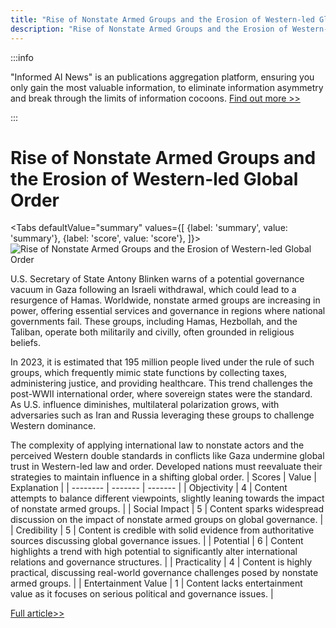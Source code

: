 ```yaml
---
title: "Rise of Nonstate Armed Groups and the Erosion of Western-led Global Order"
description: "Rise of Nonstate Armed Groups and the Erosion of Western-led Global Order"
---
```



:::info

"Informed AI News" is an publications aggregation platform, ensuring you only gain the most valuable information, to eliminate information asymmetry and break through the limits of information cocoons.  [Find out more >>](/)

:::

# Rise of Nonstate Armed Groups and the Erosion of Western-led Global Order


<Tabs
	defaultValue="summary"
	values={[
	{label: 'summary', value: 'summary'},
	{label: 'score', value: 'score'},
]}>
<TabItem value="summary">
<img
  src="https://image.informedainews.com/2024/06/Pol-1N2-1717983330-0.jpg"
  alt="Rise of Nonstate Armed Groups and the Erosion of Western-led Global Order"
/>



U.S. Secretary of State Antony Blinken warns of a potential governance vacuum in Gaza following an Israeli withdrawal, which could lead to a resurgence of Hamas. Worldwide, nonstate armed groups are increasing in power, offering essential services and governance in regions where national governments fail. These groups, including Hamas, Hezbollah, and the Taliban, operate both militarily and civilly, often grounded in religious beliefs.

In 2023, it is estimated that 195 million people lived under the rule of such groups, which frequently mimic state functions by collecting taxes, administering justice, and providing healthcare. This trend challenges the post-WWII international order, where sovereign states were the standard. As U.S. influence diminishes, multilateral polarization grows, with adversaries such as Iran and Russia leveraging these groups to challenge Western dominance.

The complexity of applying international law to nonstate actors and the perceived Western double standards in conflicts like Gaza undermine global trust in Western-led law and order. Developed nations must reevaluate their strategies to maintain influence in a shifting global order.
</TabItem>
<TabItem value="score">
	| Scores     | Value   | Explanation |
	| -------- | ------- | ------- |
	| Objectivity  | 4    | Content attempts to balance different viewpoints, slightly leaning towards the impact of nonstate armed groups.    |
	| Social Impact | 5     | Content sparks widespread discussion on the impact of nonstate armed groups on global governance.    |
	| Credibility    | 5    | Content is credible with solid evidence from authoritative sources discussing global governance issues.    |
	| Potential    | 6    | Content highlights a trend with high potential to significantly alter international relations and governance structures.    |
	| Practicality    | 4    | Content is highly practical, discussing real-world governance challenges posed by nonstate armed groups.    |
	| Entertainment Value    | 1    | Content lacks entertainment value as it focuses on serious political and governance issues.    |
</TabItem>
</Tabs>

[Full article>>](https://asia.nikkei.com/Politics/Western-led-global-order-eroded-by-nonstate-armed-groups)
